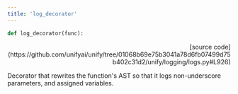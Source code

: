 ```yaml
---
title: 'log_decorator'
---
```


```python
def log_decorator(func):
```

<p align="right">[source code](https://github.com/unifyai/unify/tree/01068b69e75b3041a78d6fb07499d75b402c31d2/unify/logging/logs.py#L926)</p>

Decorator that rewrites the function's AST so that it logs non-underscore
parameters, and assigned variables.